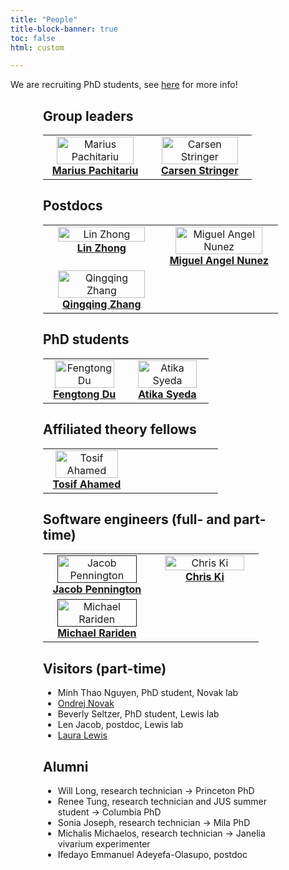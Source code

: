 ```yaml
---
title: "People"
title-block-banner: true
toc: false
html: custom

---
```


<style>
.people {
    min-height: 100vh;
    max-width: 400px;
    margin: 0 auto;
}
</style>

We are recruiting PhD students, see [here](../positions.qmd) for more info!

<div class="people">

## Group leaders

<table>
  <tbody>
    <tr>
      <td align="center" valign="top" width="50%"><a href="https://www.janelia.org/people/marius-pachitariu"><img src="images/pachitarium.jpg" width="90%" alt="Marius Pachitariu"/><br /><b>Marius Pachitariu</b></a></td>
      <td align="center" valign="top" width="50%"><a href="carsen.html"><img src="images/stringerc.jpg" width="90%" alt="Carsen Stringer"/><br /><b>Carsen Stringer</b></a></td>
    </tr>
  </tbody>
</table>

## Postdocs

<table>
  <tbody>
    <tr>
      <td align="center" valign="top" width="50%"><a href="https://www.janelia.org/people/lin-zhong"><img src="images/zhongl.jpg" width="90%" alt="Lin Zhong"/><br /><b>Lin Zhong</b></a></td>
      <td align="center" valign="top" width="50%"><a href="https://www.janelia.org/people/miguel-angel-nunez"><img src="images/nunezm.jpg" width="90%" alt="Miguel Angel Nunez"/><br /><b>Miguel Angel Nunez</b></a></td>
    </tr>
    <tr>
      <td align="center" valign="top" width="50%"><a href="https://www.janelia.org/people/qingqing-zhang"><img src="images/zhangq.jpg" width="90%" alt="Qingqing Zhang"/><br /><b>Qingqing Zhang</b></a></td>
      
    </tr>
  </tbody>
</table>

## PhD students

<table>
  <tbody>
    <tr>
      <td align="center" valign="top" width="50%"><a href="https://www.janelia.org/people/fengtong-du"><img src="images/fengtongd.jpg" width="90%" alt="Fengtong Du"/><br /><b>Fengtong Du</b></a></td>
      <td align="center" valign="top" width="50%"><a href="https://www.janelia.org/people/atika-ibrahim-syeda"><img src="images/syedaa.jpg" width="90%" alt="Atika Syeda"/><br /><b>Atika Syeda</b></a></td>
    </tr>
  </tbody>
</table>

## Affiliated theory fellows

<table>
  <tbody>
    <tr>
      <td align="center" valign="top" width="50%"><a href="https://www.janelia.org/people/tosif-ahamed"><img src="images/ahamedt.jpg" width="90%" alt="Tosif Ahamed"/><br /><b>Tosif Ahamed</b></a></td>
      <td align="center" valign="top" width="50%"></td>
    </tr>
  </tbody>
</table>

## Software engineers (full- and part-time)

<!--
* Jacob Pennington
* [Chris Ki](https://chriski.me/)
* Michael Rariden
-->

<table>
  <tbody>
    <tr>
      <td align="center" valign="top" width="50%"><a href=""><img src="images/penningtonj.jpg" width="90%" alt="Jacob Pennington"/><br /><b>Jacob Pennington</b></a></td>
      <td align="center" valign="top" width="50%"><a href="https://chriski.me/"><img src="images/kic.jpg" width="90%" alt="Chris Ki"/><br /><b>Chris Ki</b></a></td>
    </tr>
    <tr>
      <td align="center" valign="top" width="50%"><a href=""><img src="images/raridenm.jpg" width="90%" alt="Michael Rariden"/><br /><b>Michael Rariden</b></a></td>
    </tr>
  </tbody>
</table>

## Visitors (part-time)

* Minh Thao Nguyen, PhD student, Novak lab
* [Ondrej Novak](https://www.researchgate.net/profile/Ondrej-Novak-3)
* Beverly Seltzer, PhD student, Lewis lab
* Len Jacob, postdoc, Lewis lab
* [Laura Lewis](https://www.lewisneurolab.org/)


## Alumni

* Will Long, research technician &rarr; Princeton PhD
* Renee Tung, research technician and JUS summer student &rarr; Columbia PhD
* Sonia Joseph, research technician &rarr; Mila PhD
* Michalis Michaelos, research technician &rarr; Janelia vivarium experimenter
* Ifedayo Emmanuel Adeyefa-Olasupo, postdoc

<br>

</div>
